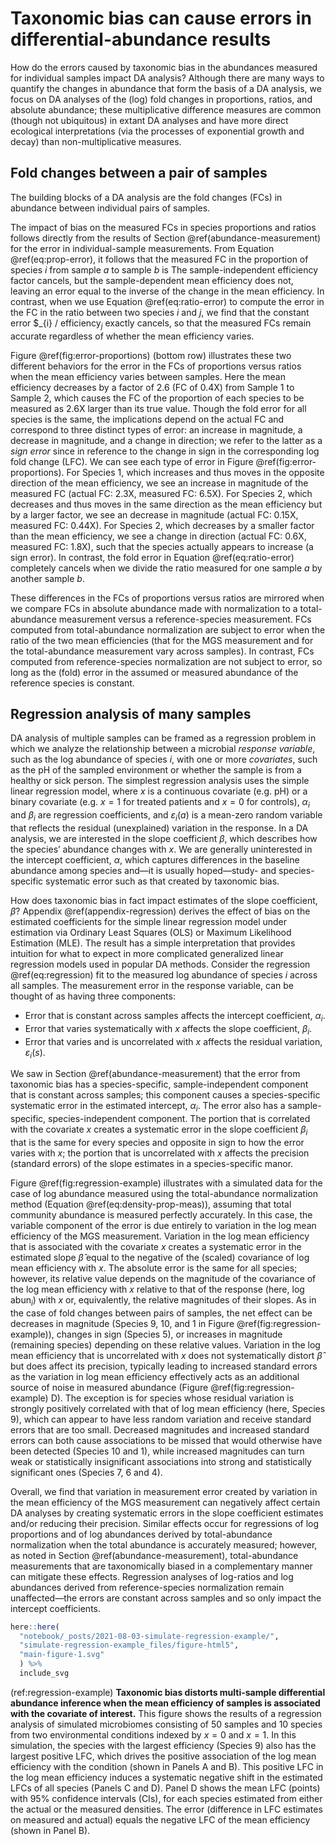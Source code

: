 # Taxonomic bias can cause errors in differential-abundance results {#differential-abundance}

How do the errors caused by taxonomic bias in the abundances measured for individual samples impact DA analysis?
<!-- the changes in abundance that we estimate between samples or different host and environmental conditions? -->
Although there are many ways to quantify the changes in abundance that form the basis of a DA analysis, we focus on DA analyses of the (log) fold changes in proportions, ratios, and absolute abundance; these multiplicative difference measures are common (though not ubiquitous) in extant DA analyses and have more direct ecological interpretations (via the processes of exponential growth and decay) than non-multiplicative measures.

## Fold changes between a pair of samples

The building blocks of a DA analysis are the fold changes (FCs) in abundance between individual pairs of samples.

<!-- P: Proportions and ratios -->
The impact of bias on the measured FCs in species proportions and ratios follows directly from the results of Section \@ref(abundance-measurement) for the error in individual-sample measurements.
From Equation \@ref(eq:prop-error), it follows that the measured FC in the proportion of species $i$ from sample $a$ to sample $b$ is
\begin{align}
  (\#eq:prop-fc-error)
% \tag*{Fold change in proportion}
\underbrace{\frac{\widehat{\text{prop}}_{i}(b)}{\widehat{\text{prop}}_{i}(a)}} _\text{measured FC}
  &= \frac
    {\text{prop}_{i}(b) \cdot \cancel{\text{efficiency}_{i}} / {\text{efficiency}_S(b)}}
    {\text{prop}_{i}(a) \cdot \cancel{\text{efficiency}_{i}} / {\text{efficiency}_S(a)}}
\\[0.5ex]
  &=
  \underbrace{\frac{\text{prop}_{i}(b)}{\text{prop}_{i}(a)}}_\text{actual FC}
  \cdot
  \underbrace{\left[\frac{\text{efficiency}_S(b)}{\text{efficiency}_S(a)}\right]^{-1}}_\text{fold error}
  .
\end{align}
The sample-independent efficiency factor cancels, but the sample-dependent mean efficiency does not, leaving an error equal to the inverse of the change in the mean efficiency.
In contrast, when we use Equation \@ref(eq:ratio-error) to compute the error in the FC in the ratio between two species $i$ and $j$, we find that the constant error $\text{efficiency}_{i} / $\text{efficiency}_{j}$ exactly cancels, so that the measured FCs remain accurate regardless of whether the mean efficiency varies.

Figure \@ref(fig:error-proportions) (bottom row) illustrates these two different behaviors for the error in the FCs of proportions versus ratios when the mean efficiency varies between samples.
Here the mean efficiency decreases by a factor of 2.6 (FC of 0.4X) from Sample 1 to Sample 2, which causes the FC of the proportion of each species to be measured as 2.6X larger than its true value.
Though the fold error for all species is the same, the implications depend on the actual FC and correspond to three distinct types of error: an increase in magnitude, a decrease in magnitude, and a change in direction; we refer to the latter as a _sign error_ since in reference to the change in sign in the corresponding log fold change (LFC).
We can see each type of error in Figure \@ref(fig:error-proportions).
For Species 1, which increases and thus moves in the opposite direction of the mean efficiency, we see an increase in magnitude of the measured FC (actual FC: 2.3X, measured FC: 6.5X).
For Species 2, which decreases and thus moves in the same direction as the mean efficiency but by a larger factor, we see an decrease in magnitude (actual FC: 0.15X, measured FC: 0.44X).
For Species 2, which decreases by a smaller factor than the mean efficiency, we see a change in direction (actual FC: 0.6X, measured FC: 1.8X), such that the species actually appears to increase (a sign error).
In contrast, the fold error in Equation \@ref(eq:ratio-error) completely cancels when we divide the ratio measured for one sample $a$ by another sample $b$.
<!-- **TODO: Note that errors can still arise for higher-level taxa due to variation in efficiency within the taxon.** -->

These differences in the FCs of proportions versus ratios are mirrored when we compare FCs in absolute abundance made with normalization to a total-abundance measurement versus a reference-species measurement.
FCs computed from total-abundance normalization are subject to error when the ratio of the two mean efficiencies (that for the MGS measurement and for the total-abundance measurement vary across samples).
In contrast, FCs computed from reference-species normalization are not subject to error, so long as the (fold) error in the assumed or measured abundance of the reference species is constant.

## Regression analysis of many samples

<!-- TODO: Write a transition. -->
<!-- TODO: consider doing log proportion for simplicity, and using the vaginal mb example for the figure -->

DA analysis of multiple samples can be framed as a regression problem in which we analyze the relationship between a microbial _response variable_, such as the log abundance of species $i$, with one or more _covariates_, such as the pH of the sampled environment or whether the sample is from a healthy or sick person.
The simplest regression analysis uses the simple linear regression model,
\begin{align}
  (\#eq:regression)
  \log \widehat{\text{abun}}_i(a) = \alpha_i + \beta_i x(a) + \varepsilon_i(a),
\end{align}
where $x$ is a continuous covariate (e.g. pH) or a binary covariate (e.g. $x=1$ for treated patients and $x=0$ for controls), $\alpha_i$ and $\beta_i$ are regression coefficients, and $\varepsilon_i(a)$ is a mean-zero random variable that reflects the residual (unexplained) variation in the response.
In a DA analysis, we are interested in the slope coefficient $\beta$, which describes how the species' abundance changes with $x$.
We are generally uninterested in the intercept coefficient, $\alpha$, which captures differences in the baseline abundance among species and---it is usually hoped---study- and species-specific systematic error such as that created by taxonomic bias.

How does taxonomic bias in fact impact estimates of the slope coefficient, $\beta$?
Appendix \@ref(appendix-regression) derives the effect of bias on the estimated coefficients for the simple linear regression model under estimation via Ordinary Least Squares (OLS) or Maximum Likelihood Estimation (MLE).
The result has a simple interpretation that provides intuition for what to expect in more complicated generalized linear regression models used in popular DA methods. 
Consider the regression \@ref(eq:regression) fit to the measured log abundance of species $i$ across all samples.
The measurement error in the response variable,
\begin{align}
  \text{error}_{i}(a) \equiv 
  \log \widehat{\text{abun}}_i(a) - \log \text{abun}_i(a)
  = \log \frac{\widehat{\text{abun}}_i(a)}{\text{abun}_i(a)},
\end{align}
can be thought of as having three components:

- Error that is constant across samples affects the intercept coefficient, $\alpha_i$.
- Error that varies systematically with $x$ affects the slope coefficient, $\beta_i$.
- Error that varies and is uncorrelated with $x$ affects the residual variation, $\varepsilon_{i}(s)$.

We saw in Section \@ref(abundance-measurement) that the error from taxonomic bias has a species-specific, sample-independent component that is constant across samples; this component causes a species-specific systematic error in the estimated intercept, $\alpha_{i}$.
The error also has a sample-specific, species-independent component. 
The portion that is correlated with the covariate $x$ creates a systematic error in the slope coefficient $\beta_{i}$ that is the same for every species and opposite in sign to how the error varies with $x$;
the portion that is uncorrelated with $x$ affects the precision (standard errors) of the slope estimates in a species-specific manor.

<!-- The variation in measurement error created by the log mean efficiency impacts the point estimate and precision of the regression coefficient $\beta$. -->

Figure \@ref(fig:regression-example) illustrates with a simulated data for the case of log abundance measured using the total-abundance normalization method (Equation \@ref(eq:density-prop-meas)), assuming that total community abundance is measured perfectly accurately.
In this case, the variable component of the error is due entirely to variation in the log mean efficiency of the MGS measurement.
Variation in the log mean efficiency that is associated with the covariate $x$ creates a systematic error in the estimated slope $\hat \beta$ equal to the negative of the (scaled) covariance of log mean efficiency with $x$.
The absolute error is the same for all species; however, its relative value depends on the magnitude of the covariance of the log mean efficiency with $x$ relative to that of the response (here, $\log \text{abun}_{i}$) with $x$ or, equivalently, the relative magnitudes of their slopes.
As in the case of fold changes between pairs of samples, the net effect can be decreases in magnitude (Species 9, 10, and 1 in Figure \@ref(fig:regression-example)), changes in sign (Species 5), or increases in magnitude (remaining species) depending on these relative values.
Variation in the log mean efficiency that is uncorrelated with $x$ does not systematically distort $\hat \beta$ but does affect its precision, typically leading to increased standard errors as the variation in log mean efficiency effectively acts as an additional source of noise in measured abundance (Figure \@ref(fig:regression-example) D).
The exception is for species whose residual variation is strongly positively correlated with that of log mean efficiency (here, Species 9), which can appear to have less random variation and receive standard errors that are too small.
Decreased magnitudes and increased standard errors can both cause associations to be missed that would otherwise have been detected (Species 10 and 1), while increased magnitudes can turn weak or statistically insignificant associations into strong and statistically significant ones (Species 7, 6 and 4).

Overall, we find that variation in measurement error created by variation in the mean efficiency of the MGS measurement can negatively affect certain DA analyses by creating systematic errors in the slope coefficient estimates and/or reducing their precision.
Similar effects occur for regressions of log proportions and of log abundances derived by total-abundance normalization when the total abundance is accurately measured; however, as noted in Section \@ref(abundance-measurement), total-abundance measurements that are taxonomically biased in a complementary manner can mitigate these effects.
Regression analyses of log-ratios and log abundances derived from reference-species normalization remain unaffected---the errors are constant across samples and so only impact the intercept coefficients.

<!-- Similar results apply to microbiome regression tools (such as corncob; @martin2020mode) that perform regression on the logit (instead of log) proportion of a species;  -->
<!-- however, the mean efficiency of the entire sample must instead be replaced with the mean efficiency among all species excluding the focal species, which causes the absolute error in regression coefficients to vary somewhat across species. -->

<!-- Figure: Regression example -->

```r
here::here(
  "notebook/_posts/2021-08-03-simulate-regression-example/",
  "simulate-regression-example_files/figure-html5",
  "main-figure-1.svg"
  ) %>%
  include_svg
```

(ref:regression-example) **Taxonomic bias distorts multi-sample differential abundance inference when the mean efficiency of samples is associated with the covariate of interest.** This figure shows the results of a regression analysis of simulated microbiomes consisting of 50 samples and 10 species from two environmental conditions indexed by $x=0$ and $x=1$. In this simulation, the species with the largest efficiency (Species 9) also has the largest positive LFC, which drives the positive association of the log mean efficiency with the condition (shown in Panels A and B). This positive LFC in the log mean efficiency induces a systematic negative shift in the estimated LFCs of all species (Panels C and D). Panel D shows the mean LFC (points) with 95% confidence intervals (CIs), for each species estimated from either the actual or the measured densities. The error (difference in LFC estimates on measured and actual) equals the negative LFC of the mean efficiency (shown in Panel B).

<!-- end Figure -->
